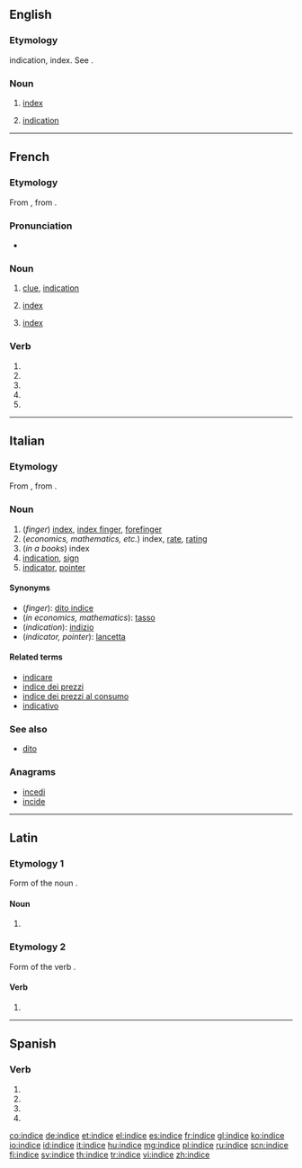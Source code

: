 {{also|Indice|índice}}
==English==

===Etymology===
{{etyl|fr|en}} {{term|indice|lang=fr}} indication, index. See {{term|index}}.

===Noun===
{{en-noun}}

# {{context|obsolete}} [[index]]
# {{context|obsolete}} [[indication]]
#: {{rfquotek|Ben Jonson}}

{{Webster 1913}}

----

==French==

===Etymology===
From {{etyl|la|fr}} {{term|index||sign, indication; index|lang=la}}, from {{term|indico|indicō|point out, indicate, show|lang=la}}.

===Pronunciation===
* {{IPA|/ɛ̃.dis/|lang=fr}}

===Noun===
{{fr-noun|m}}

# [[clue]], [[indication]]
# {{context|finance|lang=fr}} [[index]]
# {{context|computing|lang=fr}} [[index]]

===Verb===
{{fr-verb-form}}

# {{conjugation of|indicer||1|s|pres|ind|lang=fr}}
# {{conjugation of|indicer||3|s|pres|ind|lang=fr}}
# {{conjugation of|indicer||1|s|pres|sub|lang=fr}}
# {{conjugation of|indicer||1|s|pres|sub|lang=fr}}
# {{conjugation of|indicer||2|s|imp|lang=fr}}

----

==Italian==

===Etymology===
From {{etyl|la|it}} {{term|index||sign, indication; index|lang=la}}, from {{term|indico|indicō|point out, indicate, show|lang=la}}.

===Noun===
{{it-noun|indic|m|e|i}}

# (''finger'') [[index]], [[index finger]], [[forefinger]]
# (''economics, mathematics, etc.'') index, [[rate]], [[rating]]
# (''in a books'') index<!--a table of contents is not the same as an index-->
# [[indication]], [[sign]]
# [[indicator]], [[pointer]]

====Synonyms====
* (''finger''): [[dito indice]]
* (''in economics, mathematics''): [[tasso]]
* (''indication''): [[indizio]]
* (''indicator, pointer''): [[lancetta]]

====Related terms====
* [[indicare]]
* [[indice dei prezzi]]
* [[indice dei prezzi al consumo]]
* [[indicativo]]

===See also===
* [[dito]]

===Anagrams===
* [[incedi#Italian|incedi]]
* [[incide#Italian|incide]]

----

==Latin==

===Etymology 1===
Form of the noun {{term|index|lang=la}}.

====Noun====
{{la-noun-form|indice}}

# {{inflection of|index|index|abl|s|lang=la}}

===Etymology 2===
Form of the verb {{term|indico|indīcō|{{la-conj-form-gloss/indico(2)}}|lang=la}}.

====Verb====
{{la-verb-form|indīce}}

# {{conjugation of|indico|indīcō|2|s|pres|act|imp|lang=la}}{{la-conj-form-gloss|indico(2)|2|s|pres|act|imp}}

----

==Spanish==

===Verb===
{{es-verb-form|indizar}}

# {{es-verb form of|ending=ar|mood=imperative|pers=2|formal=yes|number=singular|indizar}}
# {{es-verb form of|ending=ar|mood=subjunctive|tense=present|pers=1|number=singular|indizar}}
# {{es-verb form of|ending=ar|mood=subjunctive|tense=present|pers=2|formal=yes|number=singular|indizar}}
# {{es-verb form of|ending=ar|mood=subjunctive|tense=present|pers=3|number=singular|indizar}}

[[co:indice]]
[[de:indice]]
[[et:indice]]
[[el:indice]]
[[es:indice]]
[[fr:indice]]
[[gl:indice]]
[[ko:indice]]
[[io:indice]]
[[id:indice]]
[[it:indice]]
[[hu:indice]]
[[mg:indice]]
[[pl:indice]]
[[ru:indice]]
[[scn:indice]]
[[fi:indice]]
[[sv:indice]]
[[th:indice]]
[[tr:indice]]
[[vi:indice]]
[[zh:indice]]
